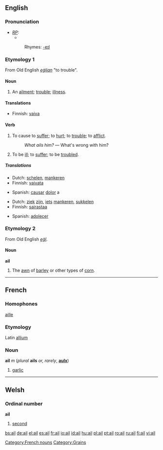{{see|-ail}}
==English==

===Pronunciation===
* ''[[RP]]:''
** {{IPA|/eɪl/}}
*:Rhymes: [[Rhymes:English:-eɪl|-eɪl]]

===Etymology 1===
From Old English ''[[eġlian]]'' "to trouble".

====Noun====
{{en-noun}}

# An [[ailment]]; [[trouble]]; [[illness]].

====Translations====
{{rfc-level|Translations at L3+ (AutoFormat would have corrected level of Translations)}}
{{trans-top|An ailment; trouble; illness}}
*Finnish: [[vaiva]]
{{trans-mid}}
{{trans-bottom}}

====Verb====
{{en-verb}}

# {{transitive}} To cause to [[suffer]]; to [[hurt]]; to [[trouble]]; to [[afflict]].
#: ''What ails him?'' &mdash; What's wrong with him?
# {{intransitive}} To be [[ill]]; to [[suffer]]; to be [[troubled]].

=====Translations=====
{{trans-top|to cause to suffer}}
*Dutch: [[schelen]], [[mankeren]]
*Finnish: [[vaivata]]
{{trans-mid}}
*Spanish: [[causar]] [[dolor]] a
{{trans-bottom}}

{{trans-top|to be ill}}
*Dutch: [[ziek]] [[zijn]], [[iets]] [[mankeren]], [[sukkelen]]
*Finnish: [[sairastaa]]
{{trans-mid}}
*Spanish: [[adolecer]]
{{trans-bottom}}

===Etymology 2===
From Old English ''[[eġl]]''.

====Noun====
'''ail'''

# The [[awn]] of [[barley]] or other types of [[corn]].

----

==French==

===Homophones===
[[aille]]

===Etymology===
Latin [[allium]]

===Noun===
'''ail''' ''m'' (''plural'' '''ails''' ''or, rarely'', '''[[aulx]]''')

# [[garlic]]

[[Category:French nouns]]

----

==Welsh==

===Ordinal number===
'''ail'''

# [[second]]

[[Category:Grains]]

[[bs:ail]]
[[de:ail]]
[[el:ail]]
[[es:ail]]
[[fr:ail]]
[[io:ail]]
[[id:ail]]
[[hu:ail]]
[[pl:ail]]
[[pt:ail]]
[[ro:ail]]
[[ru:ail]]
[[fi:ail]]
[[vi:ail]]